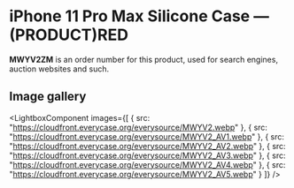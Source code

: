 
# iPhone 11 Pro Max Silicone Case — (PRODUCT)RED

<Callout type='info' emoji='👉🏻'>**MWYV2ZM** is an order number for this product, used for search engines, auction websites and such.</Callout>

## Image gallery

<LightboxComponent
    images={[
      {
        src: "https://cloudfront.everycase.org/everysource/MWYV2.webp"
      },
      {
        src: "https://cloudfront.everycase.org/everysource/MWYV2_AV1.webp"
      },
      {
        src: "https://cloudfront.everycase.org/everysource/MWYV2_AV2.webp"
      },
      {
        src: "https://cloudfront.everycase.org/everysource/MWYV2_AV3.webp"
      },
      {
        src: "https://cloudfront.everycase.org/everysource/MWYV2_AV4.webp"
      },
      {
        src: "https://cloudfront.everycase.org/everysource/MWYV2_AV5.webp"
      }
    ]}
  />
